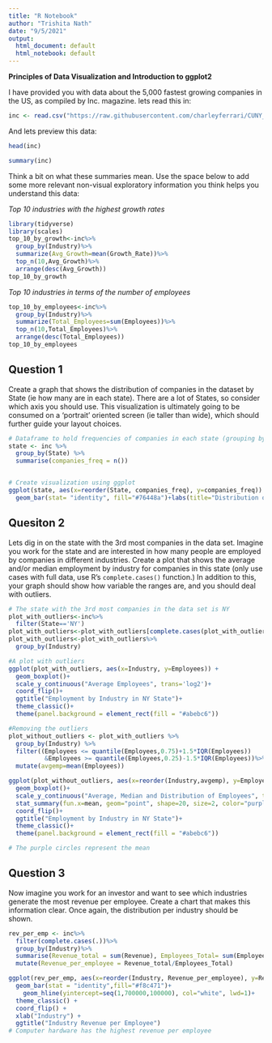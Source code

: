 ---
title: "R Notebook"
author: "Trishita Nath"
date: "9/5/2021"
output:
  html_document: default
  html_notebook: default
---

**Principles of Data Visualization and Introduction to ggplot2**

I have provided you with data about the 5,000 fastest growing companies in the US, as compiled by Inc. magazine. lets read this in:

```{r}
inc <- read.csv("https://raw.githubusercontent.com/charleyferrari/CUNY_DATA_608/master/module1/Data/inc5000_data.csv", header= TRUE)
```

And lets preview this data:

```{r}
head(inc)
```
```{r}
summary(inc)
```

Think a bit on what these summaries mean. Use the space below to add some more relevant non-visual exploratory information you think helps you understand this data:

*Top 10 industries with the highest growth rates*

```{r}
library(tidyverse)
library(scales)
top_10_by_growth<-inc%>%
  group_by(Industry)%>%
  summarize(Avg_Growth=mean(Growth_Rate))%>%
  top_n(10,Avg_Growth)%>%
  arrange(desc(Avg_Growth))
top_10_by_growth
```

*Top 10 industries in terms of the number of employees*

```{r}
top_10_by_employees<-inc%>%
  group_by(Industry)%>%
  summarize(Total_Employees=sum(Employees))%>%
  top_n(10,Total_Employees)%>%
  arrange(desc(Total_Employees))
top_10_by_employees
```

## Question 1

Create a graph that shows the distribution of companies in the dataset by State (ie how many are in each state). There are a lot of States, so consider which axis you should use. This visualization is ultimately going to be consumed on a 'portrait' oriented screen (ie taller than wide), which should further guide your layout choices.

```{r}
# Dataframe to hold frequencies of companies in each state (grouping by States)
state <- inc %>% 
  group_by(State) %>%
  summarise(companies_freq = n())


# Create visualization using ggplot 
ggplot(state, aes(x=reorder(State, companies_freq), y=companies_freq)) +
  geom_bar(stat= "identity", fill="#76448a")+labs(title="Distribution of Companies by State", x="States", y="Number of companies")+coord_flip()+geom_text(aes(label=companies_freq), vjust=0.6, hjust=1.2, size=3, color="black")
```

## Quesiton 2

Lets dig in on the state with the 3rd most companies in the data set. Imagine you work for the state and are interested in how many people are employed by companies in different industries. Create a plot that shows the average and/or median employment by industry for companies in this state (only use cases with full data, use R's `complete.cases()` function.) In addition to this, your graph should show how variable the ranges are, and you should deal with outliers.

```{r}
# The state with the 3rd most companies in the data set is NY
plot_with_outliers<-inc%>%
  filter(State=='NY')
plot_with_outliers<-plot_with_outliers[complete.cases(plot_with_outliers),]
plot_with_outliers<-plot_with_outliers%>%
  group_by(Industry)

#A plot with outliers
ggplot(plot_with_outliers, aes(x=Industry, y=Employees)) + 
  geom_boxplot()+ 
  scale_y_continuous("Average Employees", trans='log2')+
  coord_flip()+
  ggtitle("Employment by Industry in NY State")+
  theme_classic()+
  theme(panel.background = element_rect(fill = "#abebc6"))

#Removing the outliers
plot_without_outliers <- plot_with_outliers %>%
  group_by(Industry) %>%
  filter((Employees <= quantile(Employees,0.75)+1.5*IQR(Employees))
          &Employees >= quantile(Employees,0.25)-1.5*IQR(Employees))%>%
  mutate(avgemp=mean(Employees))

ggplot(plot_without_outliers, aes(x=reorder(Industry,avgemp), y=Employees)) + 
  geom_boxplot()+ 
  scale_y_continuous("Average, Median and Distribution of Employees", trans='log2')+
  stat_summary(fun.x=mean, geom="point", shape=20, size=2, color="purple", fill="purple")+
  coord_flip()+
  ggtitle("Employment by Industry in NY State")+
  theme_classic()+
  theme(panel.background = element_rect(fill = "#abebc6"))

# The purple circles represent the mean
```

## Question 3

Now imagine you work for an investor and want to see which industries generate the most revenue per employee. Create a chart that makes this information clear. Once again, the distribution per industry should be shown.

```{r}
rev_per_emp <- inc%>%
  filter(complete.cases(.))%>%
  group_by(Industry)%>%
  summarise(Revenue_total = sum(Revenue), Employees_Total= sum(Employees))%>%
  mutate(Revenue_per_employee = Revenue_total/Employees_Total)

ggplot(rev_per_emp, aes(x=reorder(Industry, Revenue_per_employee), y=Revenue_per_employee))+
  geom_bar(stat = "identity",fill="#f8c471")+
    geom_hline(yintercept=seq(1,700000,100000), col="white", lwd=1)+
  theme_classic() +
  coord_flip() +
  xlab("Industry") +
  ggtitle("Industry Revenue per Employee")
# Computer hardware has the highest revenue per employee
```


